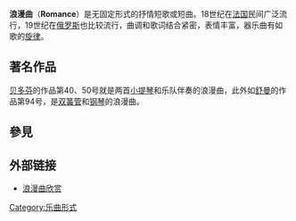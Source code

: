 {{Unreferenced|time=2022-01-08T17:06:50+00:00}}
'''浪漫曲'''（'''Romance'''）是无固定形式的抒情短歌或短曲。18世纪在[[法国|法国]]民间广泛流行，19世纪在[[俄罗斯|俄罗斯]]也比较流行，曲调和歌词结合紧密，表情丰富，器乐曲有如歌的[[旋律|旋律]]。

== 著名作品 ==
[[贝多芬|贝多芬]]的作品第40、50号就是两首[[小提琴|小提琴]]和乐队伴奏的浪漫曲，此外如[[舒曼|舒曼]]的作品第94号，是[[双簧管|双簧管]]和[[钢琴|钢琴]]的浪漫曲。

== 參見 ==
{{portal|音樂|古典音樂}}

== 外部链接 ==
* [http://www.xiaoo.cn/ttt/12.htm 浪漫曲欣赏] {{Wayback|url=http://www.xiaoo.cn/ttt/12.htm |date=20060523030053 }}

[[Category:乐曲形式|Category:乐曲形式]]